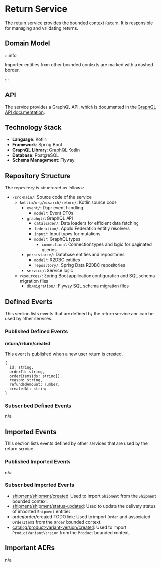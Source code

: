 
# Return Service

The return service provides the bounded context `Return`.
It is responsible for managing and validating returns.

## Domain Model

<CustomImage path="/renderedDiagrams/returnDomainModel" width="883.9301563617175" height="680.25" />

:::info

Imported entities from other bounded contexts are marked with a dashed border.

:::

## API

The service provides a GraphQL API, which is documented in the [GraphQL API documentation](/docs/graphql/return).

## Technology Stack

- **Language**: Kotlin
- **Framework**: Spring Boot
- **GraphQL Library**: GraphQL Kotlin
- **Database**: PostgreSQL
- **Schema Management**: Flyway

## Repository Structure

The repository is structured as follows:

<div className="repository-structure" >

- `/src/main/`: Source code of the service
  - `kotlin/org/misarch/return/`: Kotlin source code
    - `event/`: Dapr event handling
      - `model/`: Event DTOs
    - `graphql/`: GraphQL API
      - `dataloader/`: Data loaders for efficient data fetching
      - `federation/`: Apollo Federation entitiy resolvers
      - `input/`: Input types for mutations
      - `model/`: GraphQL types
        - `connection/`: Connection types and logic for paginated queries
    - `persistance/`: Database entities and repositories
      - `model/`: R2DBC entities
      - `repository/`: Spring Data R2DBC repositories
    - `service/`: Service logic
  - `resources/`: Spring Boot application configuration and SQL schema migration files
    - `db/migration/`: Flyway SQL schema migration files

</div>

## Defined Events

This section lists events that are defined by the return service and can be used by other services.

### Published Defined Events

#### return/return/created

This event is published when a new user return is created.

```tsx
{
  id: string,
  orderId: string,
  orderItemsIds: string[],
  reason: string,
  refundedAmount: number,
  createdAt: string
}
```

### Subscribed Defined Events

n/a

## Imported Events

This section lists events defined by other services that are used by the return service.

### Published Imported Events

n/a

### Subscribed Imported Events

- [shipment/shipment/created](/docs/docs/dev-manuals/services/shipment#shipmentshipmentcreated): Used to import `Shipment` from the `Shipment` bounded context.
- [shipment/shipment/status-updated](/docs/docs/dev-manuals/services/shipment#shipmentshipmentstatus-updated): Used to update the delivery status of imported `Shipment` entities.
- order/order/created TODO link: Used to import `Order` and associated `OrderItem`s from the `Order` bounded context.
- [catalog/product-variant-version/created](/docs/docs/dev-manuals/services/catalog#product-variant-versioncreated): Used to import `ProductVariantVersion` from the `Product` bounded context.

## Important ADRs

n/a
